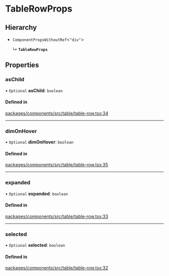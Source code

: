 # TableRowProps

## Hierarchy

- `ComponentPropsWithoutRef`\<`"div"`\>

  ↳ **`TableRowProps`**

## Properties

### asChild

• `Optional` **asChild**: `boolean`

#### Defined in

[packages/components/src/table/table-row.tsx:34](https://github.com/vtex/shoreline/blob/7e966c5a4/packages/components/src/table/table-row.tsx#L34)

---

### dimOnHover

• `Optional` **dimOnHover**: `boolean`

#### Defined in

[packages/components/src/table/table-row.tsx:35](https://github.com/vtex/shoreline/blob/7e966c5a4/packages/components/src/table/table-row.tsx#L35)

---

### expanded

• `Optional` **expanded**: `boolean`

#### Defined in

[packages/components/src/table/table-row.tsx:33](https://github.com/vtex/shoreline/blob/7e966c5a4/packages/components/src/table/table-row.tsx#L33)

---

### selected

• `Optional` **selected**: `boolean`

#### Defined in

[packages/components/src/table/table-row.tsx:32](https://github.com/vtex/shoreline/blob/7e966c5a4/packages/components/src/table/table-row.tsx#L32)

